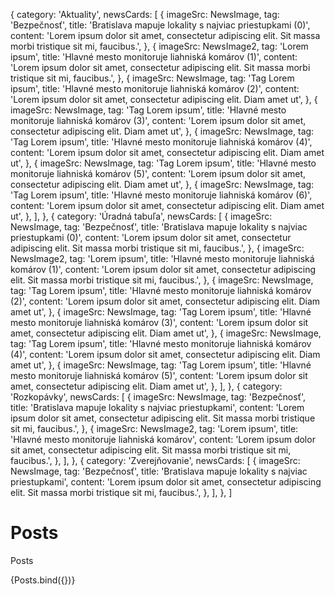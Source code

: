 

  {
    category: 'Aktuality',
    newsCards: [
      {
        imageSrc: NewsImage,
        tag: 'Bezpečnosť',
        title: 'Bratislava mapuje lokality s najviac priestupkami (0)',
        content: 'Lorem ipsum dolor sit amet, consectetur adipiscing elit. Sit massa morbi tristique sit mi, faucibus.',
      },
      {
        imageSrc: NewsImage2,
        tag: 'Lorem ipsum',
        title: 'Hlavné mesto monitoruje liahniská komárov (1)',
        content: 'Lorem ipsum dolor sit amet, consectetur adipiscing elit. Sit massa morbi tristique sit mi, faucibus.',
      },
      {
        imageSrc: NewsImage,
        tag: 'Tag Lorem ipsum',
        title: 'Hlavné mesto monitoruje liahniská komárov (2)',
        content: 'Lorem ipsum dolor sit amet, consectetur adipiscing elit. Diam amet ut',
      },
      {
        imageSrc: NewsImage,
        tag: 'Tag Lorem ipsum',
        title: 'Hlavné mesto monitoruje liahniská komárov (3)',
        content: 'Lorem ipsum dolor sit amet, consectetur adipiscing elit. Diam amet ut',
      },
      {
        imageSrc: NewsImage,
        tag: 'Tag Lorem ipsum',
        title: 'Hlavné mesto monitoruje liahniská komárov (4)',
        content: 'Lorem ipsum dolor sit amet, consectetur adipiscing elit. Diam amet ut',
      },
      {
        imageSrc: NewsImage,
        tag: 'Tag Lorem ipsum',
        title: 'Hlavné mesto monitoruje liahniská komárov (5)',
        content: 'Lorem ipsum dolor sit amet, consectetur adipiscing elit. Diam amet ut',
      },
      {
        imageSrc: NewsImage,
        tag: 'Tag Lorem ipsum',
        title: 'Hlavné mesto monitoruje liahniská komárov (6)',
        content: 'Lorem ipsum dolor sit amet, consectetur adipiscing elit. Diam amet ut',
      },
    ],
  },
  {
    category: 'Úradná tabuľa',
    newsCards: [
      {
        imageSrc: NewsImage,
        tag: 'Bezpečnosť',
        title: 'Bratislava mapuje lokality s najviac priestupkami (0)',
        content: 'Lorem ipsum dolor sit amet, consectetur adipiscing elit. Sit massa morbi tristique sit mi, faucibus.',
      },
      {
        imageSrc: NewsImage2,
        tag: 'Lorem ipsum',
        title: 'Hlavné mesto monitoruje liahniská komárov (1)',
        content: 'Lorem ipsum dolor sit amet, consectetur adipiscing elit. Sit massa morbi tristique sit mi, faucibus.',
      },
      {
        imageSrc: NewsImage,
        tag: 'Tag Lorem ipsum',
        title: 'Hlavné mesto monitoruje liahniská komárov (2)',
        content: 'Lorem ipsum dolor sit amet, consectetur adipiscing elit. Diam amet ut',
      },
      {
        imageSrc: NewsImage,
        tag: 'Tag Lorem ipsum',
        title: 'Hlavné mesto monitoruje liahniská komárov (3)',
        content: 'Lorem ipsum dolor sit amet, consectetur adipiscing elit. Diam amet ut',
      },
      {
        imageSrc: NewsImage,
        tag: 'Tag Lorem ipsum',
        title: 'Hlavné mesto monitoruje liahniská komárov (4)',
        content: 'Lorem ipsum dolor sit amet, consectetur adipiscing elit. Diam amet ut',
      },
      {
        imageSrc: NewsImage,
        tag: 'Tag Lorem ipsum',
        title: 'Hlavné mesto monitoruje liahniská komárov (5)',
        content: 'Lorem ipsum dolor sit amet, consectetur adipiscing elit. Diam amet ut',
      },
    ],
  },
  {
    category: 'Rozkopávky',
    newsCards: [
      {
        imageSrc: NewsImage,
        tag: 'Bezpečnosť',
        title: 'Bratislava mapuje lokality s najviac priestupkami',
        content: 'Lorem ipsum dolor sit amet, consectetur adipiscing elit. Sit massa morbi tristique sit mi, faucibus.',
      },
      {
        imageSrc: NewsImage2,
        tag: 'Lorem ipsum',
        title: 'Hlavné mesto monitoruje liahniská komárov',
        content: 'Lorem ipsum dolor sit amet, consectetur adipiscing elit. Sit massa morbi tristique sit mi, faucibus.',
      },
    ],
  },
  {
    category: 'Zverejňovanie',
    newsCards: [
      {
        imageSrc: NewsImage,
        tag: 'Bezpečnosť',
        title: 'Bratislava mapuje lokality s najviac priestupkami',
        content: 'Lorem ipsum dolor sit amet, consectetur adipiscing elit. Sit massa morbi tristique sit mi, faucibus.',
      },
    ],
  },
]

<Meta title="components/organisms/Sections/Posts" decorators={[withDesign]} />

# Posts

Posts

<Canvas>
  <Story
    name="Posts"
    parameters={{
      design: {
        type: 'figma',
        url: '',
      },
    }}
    args={{
      posts: samplePosts,
    }}
  >
    {Posts.bind({})}
  </Story>
</Canvas>

<ArgsTable of={Posts} />
